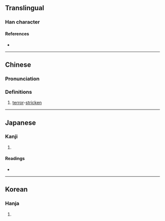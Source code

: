 {{character info}}
==Translingual==

===Han character===
{{Han char|rn=9|rad=人|as=11|sn=13|four=20246|canj=OYTJ|ids=⿰亻章}}

====References====
* {{Han ref|kx=0115.090|dkj=01037|dj=0245.060|hdz=10214.070|uh=50BD|ud=20669|bh=DCB4|bd=56500}}

----

==Chinese==
{{zh-forms}}

===Pronunciation===
{{zh-pron
|m=zhāng
|c=zoeng1
|mc=
|oc=
|cat=a
}}

===Definitions===
{{zh-hanzi}}

# [[terror]]-[[stricken]]

----

==Japanese==

===Kanji===
{{ja-kanji|grade=|rs=人11}}

# {{rfdef|ja|sort=人11}}

====Readings====
* {{ja-readings|on=[[しょう]] (shō)|kun=[[おどろく]] (odoroku)}}

----

==Korean==

===Hanja===
{{ko-hanja|hangeul=장|rv=jang|mr=chang}}

# {{rfdef|ko|sort=人11}}